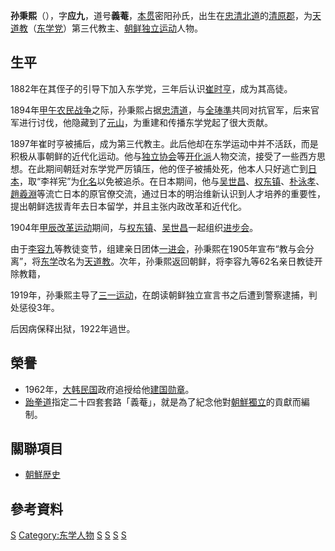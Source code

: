 {{unreferenced|time=2015-07-30T15:44:30+00:00}}
{{Infobox Korean name
|image=SonByeongHui.jpg
|imgwidth=150px
|hangul=손병희
|hanja=孫秉熙
|rr=Son Byeong-hui
|mr=Son Pyŏng-hŭi
}}
'''孙秉熙'''（{{bd|1861年|4月8日|1922年|5月19日|catIdx=S}}），字'''应九'''，道号'''義菴'''，[[本贯|本贯]]密阳孙氏，出生在[[忠清北道|忠清北道]]的[[清原郡|清原郡]]，为[[天道教|天道教]]（[[东学党|东学党]]）第三代教主、[[朝鲜独立运动|朝鲜独立运动]]人物。

== 生平 ==
1882年在其侄子的引导下加入东学党，三年后认识[[崔时亨|崔时亨]]，成为其高徒。

1894年[[甲午农民战争|甲午农民战争]]之际，孙秉熙占据[[忠清道|忠清道]]，与[[全琫準|全琫準]]共同对抗官军，后来官军进行讨伐，他隐藏到了[[元山|元山]]，为重建和传播东学党起了很大贡献。

1897年崔时亨被捕后，成为第三代教主。此后他却在东学运动中并不活跃，而是积极从事朝鲜的近代化运动。他与[[独立协会|独立协会]]等[[开化派|开化派]]人物交流，接受了一些西方思想。在此期间朝廷对东学党严厉镇压，他的侄子被捕处死，他本人只好逃亡到[[日本|日本]]，取“李祥宪”为[[化名|化名]]以免被追杀。在日本期间，他与[[吴世昌|吴世昌]]、[[权东镇|权东镇]]、[[朴泳孝|朴泳孝]]、[[趙羲淵|趙羲淵]]等流亡日本的原官僚交流，通过日本的明治维新认识到人才培养的重要性，提出朝鲜选拔青年去日本留学，并且主张内政改革和近代化。

1904年[[甲辰改革运动|甲辰改革运动]]期间，与[[权东镇|权东镇]]、[[吴世昌(朝鮮)|吴世昌]]一起组织[[进步会|进步会]]。

由于[[李容九|李容九]]等教徒变节，组建亲日团体[[一进会|一进会]]，孙秉熙在1905年宣布“教与会分离”，将[[东学|东学]]改名为[[天道教|天道教]]。次年，孙秉熙返回朝鲜，将李容九等62名亲日教徒开除教籍，

1919年，孙秉熙主导了[[三一运动|三一运动]]，在朗读朝鲜独立宣言书之后遭到警察逮捕，判处惩役3年。

后因病保释出狱，1922年過世。

== 榮譽 ==



*1962年，[[大韩民国|大韩民国]]政府追授给他[[建国勋章|建国勋章]]。
*[[跆拳道|跆拳道]]指定二十四套套路「義菴」，就是為了紀念他對[[朝鮮獨立運動|朝鮮獨立]]的貢獻而編制。

==關聯項目==
*[[朝鮮歴史|朝鮮歴史]]

==參考資料==
{{reflist}}

[[Category:孫姓|S]]
[[Category:东学人物|Category:东学人物]]
[[Category:忠清南道出身人物|S]]
[[Category:朝鲜王朝政治人物|S]]
[[Category:朝鮮日治時期人物|S]]
[[Category:朝鮮半島獨立運動人物|S]]